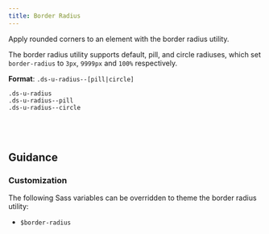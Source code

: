 ```yaml
---
title: Border Radius
---
```


Apply rounded corners to an element with the border radius utility.

The border radius utility supports default, pill, and circle radiuses, which set `border-radius` to `3px`, `9999px` and `100%` respectively.

**Format**: `.ds-u-radius--[pill|circle]`

 <EmbeddedExample id="1">
  <section>
    <article class="ds-u-margin-top--2">
      <code class="ds-u-margin-bottom--1">.ds-u-radius</code>
      <div class="ds-u-radius ds-u-fill--secondary ds-u-padding--2" style="width: 100px"></div>
    </article>
    <article class="ds-u-margin-top--2">
      <code class="ds-u-margin-bottom--1">.ds-u-radius--pill</code>
      <div
        class="ds-u-radius--pill ds-u-fill--secondary ds-u-padding--2"
        style="width: 100px"
      ></div>
    </article>
    <article class="ds-u-margin-top--2">
      <code class="ds-u-margin-bottom--1">.ds-u-radius--circle</code>
      <div
        class="ds-u-radius--circle ds-u-fill--secondary"
        style="width: 50px; height: 50px"
      ></div>
    </article>
  </section>
</EmbeddedExample>

## Guidance

### Customization

The following Sass variables can be overridden to theme the border radius utility:

- `$border-radius`
